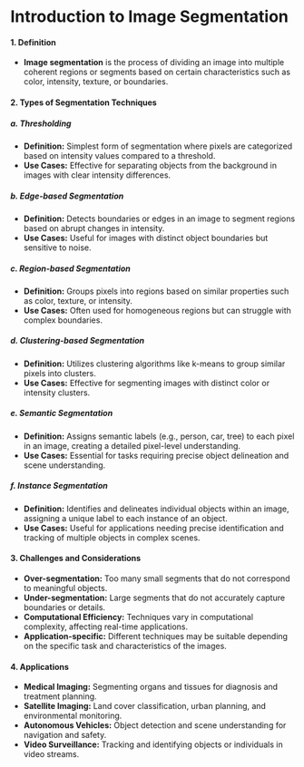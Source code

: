 # Introduction to Image Segmentation

#### 1. Definition
- **Image segmentation** is the process of dividing an image into multiple coherent regions or segments based on certain characteristics such as color, intensity, texture, or boundaries.

#### 2. Types of Segmentation Techniques

   ##### a. Thresholding
   - **Definition:** Simplest form of segmentation where pixels are categorized based on intensity values compared to a threshold.
   - **Use Cases:** Effective for separating objects from the background in images with clear intensity differences.

   ##### b. Edge-based Segmentation
   - **Definition:** Detects boundaries or edges in an image to segment regions based on abrupt changes in intensity.
   - **Use Cases:** Useful for images with distinct object boundaries but sensitive to noise.

   ##### c. Region-based Segmentation
   - **Definition:** Groups pixels into regions based on similar properties such as color, texture, or intensity.
   - **Use Cases:** Often used for homogeneous regions but can struggle with complex boundaries.

   ##### d. Clustering-based Segmentation
   - **Definition:** Utilizes clustering algorithms like k-means to group similar pixels into clusters.
   - **Use Cases:** Effective for segmenting images with distinct color or intensity clusters.

   ##### e. Semantic Segmentation
   - **Definition:** Assigns semantic labels (e.g., person, car, tree) to each pixel in an image, creating a detailed pixel-level understanding.
   - **Use Cases:** Essential for tasks requiring precise object delineation and scene understanding.

   ##### f. Instance Segmentation
   - **Definition:** Identifies and delineates individual objects within an image, assigning a unique label to each instance of an object.
   - **Use Cases:** Useful for applications needing precise identification and tracking of multiple objects in complex scenes.

#### 3. Challenges and Considerations
- **Over-segmentation:** Too many small segments that do not correspond to meaningful objects.
- **Under-segmentation:** Large segments that do not accurately capture boundaries or details.
- **Computational Efficiency:** Techniques vary in computational complexity, affecting real-time applications.
- **Application-specific:** Different techniques may be suitable depending on the specific task and characteristics of the images.

#### 4. Applications
- **Medical Imaging:** Segmenting organs and tissues for diagnosis and treatment planning.
- **Satellite Imaging:** Land cover classification, urban planning, and environmental monitoring.
- **Autonomous Vehicles:** Object detection and scene understanding for navigation and safety.
- **Video Surveillance:** Tracking and identifying objects or individuals in video streams.

